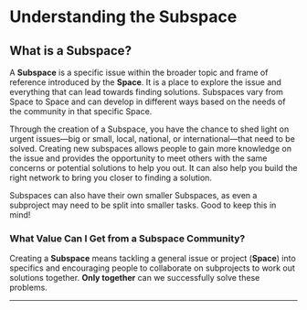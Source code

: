 # Understanding the Subspace

## What is a Subspace?

A **Subspace** is a specific issue within the broader topic and frame of reference introduced by the **Space**. It is a place to explore the issue and everything that can lead towards finding solutions. Subspaces vary from Space to Space and can develop in different ways based on the needs of the community in that specific Space.

Through the creation of a Subspace, you have the chance to shed light on urgent issues—big or small, local, national, or international—that need to be solved. Creating new subspaces allows people to gain more knowledge on the issue and provides the opportunity to meet others with the same concerns or potential solutions to help you out. It can also help you build the right network to bring you closer to finding a solution.

Subspaces can also have their own smaller Subspaces, as even a subproject may need to be split into smaller tasks. Good to keep this in mind!

### What Value Can I Get from a Subspace Community?

Creating a **Subspace** means tackling a general issue or project (**Space**) into specifics and encouraging people to collaborate on subprojects to work out solutions together. **Only together** can we successfully solve these problems.

---
